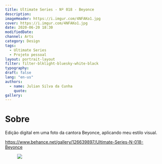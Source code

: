 ```yaml
---
title: Ultimate Series - Nº 018 - Beyonce
description:
imageHeader: https://i.imgur.com/4NFAKo1.jpg
cover: https://i.imgur.com/4NFAKo1.jpg
date: 2020-06-20 18:30
modifiedDate:
channel: Arts
category: Design
tags:
  - Ultimate Series
  - Projeto pessoal
layout: portrait-layout
filter: filter-blklight-bluesky-white-black
typography:
draft: false
lang: "en-us"
authors:
  - name: Julian Silva da Cunha
    quote:
gallery:
---
```


# Sobre

Edição digital em uma foto da cantora Beyonce, aplicando meu estilo visual.

https://www.behance.net/gallery/126639897/Ultimate-Series-N-018-Beyonce

<figure>
<img src="https://i.imgur.com/4NFAKo1.jpg" className="max-w-full mx-auto block"/>
</figure>
